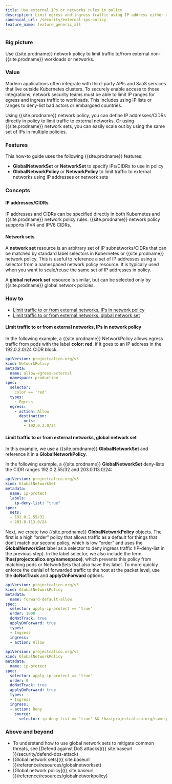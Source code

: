 ```yaml
---
title: Use external IPs or networks rules in policy
description: Limit egress and ingress traffic using IP address either directly within Calico network policy or managed as Calico network sets.
canonical_url: /security/external-ips-policy
feature_name: feature_generic_all
---
```


### Big picture

Use {{site.prodname}} network policy to limit traffic to/from external non-{{site.prodname}} workloads or networks.

### Value

Modern applications often integrate with third-party APIs and SaaS services that live outside Kubernetes clusters. To securely enable access to those integrations, network security teams must be able to limit IP ranges for egress and ingress traffic to workloads. This includes using IP lists or ranges to deny-list bad actors or embargoed countries.

Using {{site.prodname}} network policy, you can define IP addresses/CIDRs directly in policy to limit traffic to external networks. Or using {{site.prodname}} network sets, you can easily scale out by using the same set of IPs in multiple policies. 

### Features

This how-to guide uses the following {{site.prodname}} features:

- **GlobalNetworkSet** or **NetworkSet** to specify IPs/CIDRs to use in policy
- **GlobalNetworkPolicy** or **NetworkPolicy** to limit traffic to external networks using IP addresses or network sets

### Concepts

#### IP addresses/CIDRs

IP addresses and CIDRs can be specified directly in both Kubernetes and {{site.prodname}} network policy rules. {{site.prodname}} network policy supports IPV4 and IPV6 CIDRs. 

#### Network sets

A **network set** resource is an arbitrary set of IP subnetworks/CIDRs that can be matched by standard label selectors in Kubernetes or {{site.prodname}} network policy. This is useful to reference a set of IP addresses using a selector from a namespaced network policy resource. It is typically used when you want to scale/reuse the same set of IP addresses in policy. 

A **global network set** resource is similar, but can be selected only by {{site.prodname}} global network policies.

### How to

- [Limit traffic to or from external networks, IPs in network policy](#limit-traffic-to-or-from-external-networks-ips-in-network-policy)
- [Limit traffic to or from external networks, global network set](#limit-traffic-to-or-from-external-networks-global-network-set)

#### Limit traffic to or from external networks, IPs in network policy

In the following example, a {{site.prodname}} NetworkPolicy allows egress traffic from pods with the label **color: red**, if it goes to an IP address in the 192.0.2.0/24 CIDR block.

```yaml
apiVersion: projectcalico.org/v3
kind: NetworkPolicy
metadata:
  name: allow-egress-external
  namespace: production
spec:
  selector:
    color == 'red'
  types:
    - Egress
  egress:    
    - action: Allow
      destination:
        nets:
        - 192.0.2.0/24
```

#### Limit traffic to or from external networks, global network set 

In this example, we use a {{site.prodname}} **GlobalNetworkSet** and reference it in a **GlobalNetworkPolicy**.

In the following example, a {{site.prodname}} **GlobalNetworkSet** deny-lists the CIDR ranges 192.0.2.55/32 and 203.0.113.0/24:

```yaml
apiVersion: projectcalico.org/v3
kind: GlobalNetworkSet
metadata:
  name: ip-protect
  labels:
    ip-deny-list: "true"
spec:
  nets:
  - 192.0.2.55/32
  - 203.0.113.0/24
```

Next, we create two {{site.prodname}} **GlobalNetworkPolicy** objects. The first is a high “order” policy that allows traffic as a default for things that don’t match our second policy, which is low “order” and uses the **GlobalNetworkSet** label as a selector to deny ingress traffic (IP-deny-list in the previous step). In the label selector, we also include the term **!has(projectcalico.org/namespace)**, which prevents this policy from matching pods or NetworkSets that also have this label. To more quickly enforce the denial of forwarded traffic to the host at the packet level, use the **doNotTrack** and **applyOnForward** options.

```yaml
apiVersion: projectcalico.org/v3
kind: GlobalNetworkPolicy
metadata:
  name: forward-default-allow
spec:
  selector: apply-ip-protect == 'true'
  order: 1000
  doNotTrack: true
  applyOnForward: true
  types:
  - Ingress
  ingress:
  - action: Allow
---
apiVersion: projectcalico.org/v3
kind: GlobalNetworkPolicy
metadata:
  name: ip-protect
spec:
  selector: apply-ip-protect == 'true'
  order: 0
  doNotTrack: true
  applyOnForward: true
  types:
  - Ingress
  ingress:
  - action: Deny
    source:
      selector: ip-deny-list == 'true' && !has(projectcalico.org/namespace)
```

### Above and beyond

-  To understand how to use global network sets to mitigate common threats, see [Defend against DoS attacks]({{ site.baseurl }}/security/defend-dos-attack)
- [Global network sets]({{ site.baseurl }}/reference/resources/globalnetworkset)
- [Global network policy]({{ site.baseurl }}/reference/resources/globalnetworkpolicy)
